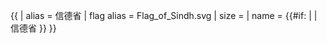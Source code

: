 {{ {{{1<noinclude>|country showdata</noinclude>}}}
| alias = 信德省
| flag alias = Flag_of_Sindh.svg
| size = {{{size|}}}
| name = {{#if: {{{name|}}} | {{{name|}}} | 信德省 }}
}}